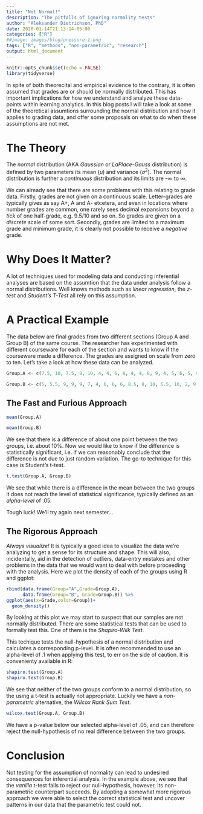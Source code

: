 ```yaml
---
title: "Not Normal!"
description: "The pitfalls of ignoring normality tests"
author: "Aleksander Dietrichson, PhD"
date: 2020-01-14T21:13:14-05:00
categories: ["R"]
##image: images/blog/pressure-1.png
tags: ["R", "methods", "non-parametric", "research"]
output: html_document
---
```


```r
knitr::opts_chunk$set(echo = FALSE)
library(tidyverse)
```

In spite of both theorecital and empirical evidence to the contrary, it is often assumed that grades are or should be normally distributed. This has important implications for how we understand and analyze these data-points within learning analytics. In this blog posts I will take a look at some of the theoretical assumtions surrounding the normal distribution and how it applies to grading data, and offer some proposals on what to do when these assumptions are not met.


# The Theory

The *normal* distribution (AKA *Gaussian* or *LaPlace-Gauss* distribution) is defined by two parameters its mean ($\mu$) and variance ($\sigma^2$). The normal distribution is further a *continuous* distribution and its limits are -$\infty$ to $\infty$.

We can already see that there are some problems with this relating to grade data. Firstly, grades are not given on a continuous scale. Letter-grades are typically gives as say A+, A and A- etcetera, and even in locations where number grades are common, one rarely sees decimal expansions beyond a *tick* of one half-grade, e.g. 9.5/10 and so on. So grades are given on a *discrete* scale of some sort. 
Secondly, grades are limited to a maximum grade and minimum grade, it is clearly not possible to receive a *negative* grade.


# Why Does It Matter?

A lot of techniques used for modeling data and conducting inferential analyses are based on the assumtion that the data under analysis follow a normal distributions.  Well knows methods such as *linear regression*, the *z-test* and *Student's T-Test* all rely on this assumption.  

# A Practical Example

The data below are final grades from two different sections (Group A and Group B) of the same course. The researcher has experimented with different courseware for each of the section and wants to know if the courseware made a difference. The grades are assigned on scale from zero to ten. Let's take a look at how these data can be analyzed.

```r
Group.A <- c(7.5, 10, 7.5, 8, 10, 4, 4, 6, 8, 4, 4, 8, 9, 4, 5, 6, 5, 9, 4, 5, 4, 7, 5, 4, 4, 4, 9, 6, 4)

Group.B <- c(5, 5.5, 9, 9, 9, 7, 4, 6, 6, 6, 8.5, 8, 10, 5.5, 10, 2, 9, 5, 9, 7.5, 9, 9, 10, 10, 7, 4, 7, 4, 5, 6, 6, 10, 5, 9, 4)
```

## The Fast and Furious Approach

```r
mean(Group.A)
```

```r
mean(Group.B)
```

We see that there is a difference of about one point between the two groups, i.e. about 10%. Now we would like to know if the difference is statistically significant, i.e. if we can reasonably conclude that the difference is not due to just random variation. The go-to technique for this case is Student's t-test. 


```r
t.test(Group.A, Group.B)
```

We see that while there is a difference in the mean between the two groups it does not reach the level of statistical significance, typically defined as an *alpha-level* of .05. 

Tough luck! We'll try again next semester...

## The Rigorous Approach

*Always visualize!* It is typically a good idea to visualize the data we're analyzing to get a sense for its structure and shape. This will also, incidentally, aid in the detection of outliers, data-entry mistakes and other problems in the data that we would want to deal with before proceeding with the analysis. Here we plot the density of each of the groups using R and ggplot:

```r
rbind(data.frame(Group="A",Grade=Group.A),
      data.frame(Group="B", Grade=Group.B)) %>% 
ggplot(aes(x=Grade,color=Group))+
  geom_density()
```

By looking at this plot we may start to suspect that our samples are not normally distributed. There are some statistical tests that can be used to formally test this. One of them is the *Shapiro-Wilk Test*.

This techique tests the null-hypothesis of a normal distribution and calculates a corresponding p-level. It is often recommended to use an alpha-level of .1 when applying this test, to err on the side of caution. It is convenienty available in R:

```r
shapiro.test(Group.A)
shapiro.test(Group.B)
```

We see that neither of the two groups conform to a normal distribution, so the using a t-test is actually not appropriate. Luckily we have a *non-parametric* alternative, the *Wilcox Rank Sum Test*.

```r
wilcox.test(Group.A, Group.B)
```

We have a p-value below our selected alpha-level of .05, and can therefore reject the null-hypothesis of no real difference between the two groups.

# Conclusion

Not testing for the assumption of normality can lead to undesired consequences for inferential analysis. In the example above, we see that the *vanilla* t-test fails to reject our null-hypothesis, however, its non-parametric counterpart succeeds. By adopting a somewhat more rigorous approach we were able to select the correct statistical test and uncover patterns in our data that the parametric test could not. 


